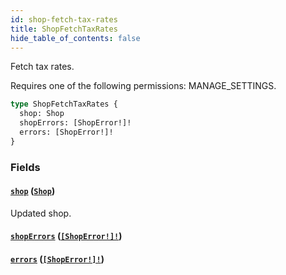 ```yaml
---
id: shop-fetch-tax-rates
title: ShopFetchTaxRates
hide_table_of_contents: false
---
```


Fetch tax rates.

Requires one of the following permissions: MANAGE_SETTINGS.

```graphql
type ShopFetchTaxRates {
  shop: Shop
  shopErrors: [ShopError!]!
  errors: [ShopError!]!
}
```

### Fields

#### [`shop`](#) ([`Shop`](../../../developer/api-reference/objects/shop))

Updated shop.

#### [`shopErrors`](#) ([`[ShopError!]!`](../../../developer/api-reference/objects/shop-error))

#### [`errors`](#) ([`[ShopError!]!`](../../../developer/api-reference/objects/shop-error))
